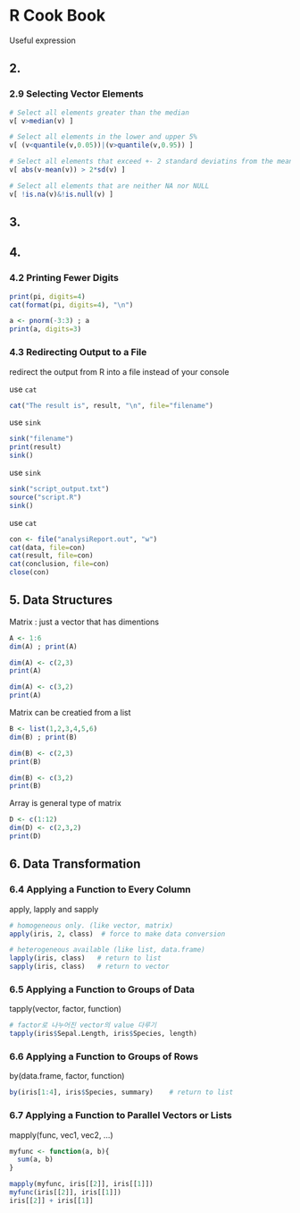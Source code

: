 R Cook Book
====================================================

Useful expression

## 2.

### 2.9 Selecting Vector Elements

```r
# Select all elements greater than the median
v[ v>median(v) ]

# Select all elements in the lower and upper 5%
v[ (v<quantile(v,0.05))|(v>quantile(v,0.95)) ]

# Select all elements that exceed +- 2 standard deviatins from the mean
v[ abs(v-mean(v)) > 2*sd(v) ]

# Select all elements that are neither NA nor NULL
v[ !is.na(v)&!is.null(v) ]
```

## 3.

## 4. 

### 4.2 Printing Fewer Digits

```r
print(pi, digits=4)
cat(format(pi, digits=4), "\n")

a <- pnorm(-3:3) ; a
print(a, digits=3)
```

### 4.3 Redirecting Output to a File

redirect the output from R into a file instead of your console

use `cat`
```r
cat("The result is", result, "\n", file="filename")
```

use `sink`
```r
sink("filename")
print(result)
sink()
```

use `sink` 
```r
sink("script_output.txt")
source("script.R")
sink()
```

use `cat`
```r
con <- file("analysiReport.out", "w")
cat(data, file=con)
cat(result, file=con)
cat(conclusion, file=con)
close(con)
```

## 5. Data Structures

Matrix : just a vector that has dimentions

```r
A <- 1:6
dim(A) ; print(A)

dim(A) <- c(2,3)
print(A)

dim(A) <- c(3,2)
print(A)
```

Matrix can be creatied from a list

```r
B <- list(1,2,3,4,5,6)
dim(B) ; print(B)

dim(B) <- c(2,3)
print(B)

dim(B) <- c(3,2)
print(B)
```

Array is general type of matrix

```r
D <- c(1:12)
dim(D) <- c(2,3,2)
print(D)
```

## 6. Data Transformation

### 6.4 Applying a Function to Every Column

apply, lapply and sapply

```r
# homogeneous only. (like vector, matrix)
apply(iris, 2, class)  # force to make data conversion

# heterogeneous available (like list, data.frame)
lapply(iris, class)   # return to list
sapply(iris, class)   # return to vector
```

### 6.5 Applying a Function to Groups of Data

tapply(vector, factor, function)

```r
# factor로 나누어진 vector의 value 다루기
tapply(iris$Sepal.Length, iris$Species, length)
```

### 6.6 Applying a Function to Groups of Rows

by(data.frame, factor, function)

```r
by(iris[1:4], iris$Species, summary)    # return to list

```

### 6.7 Applying a Function to Parallel Vectors or Lists

mapply(func, vec1, vec2, ...)

```r
myfunc <- function(a, b){
  sum(a, b)
}

mapply(myfunc, iris[[2]], iris[[1]])
myfunc(iris[[2]], iris[[1]])
iris[[2]] + iris[[1]]
```



